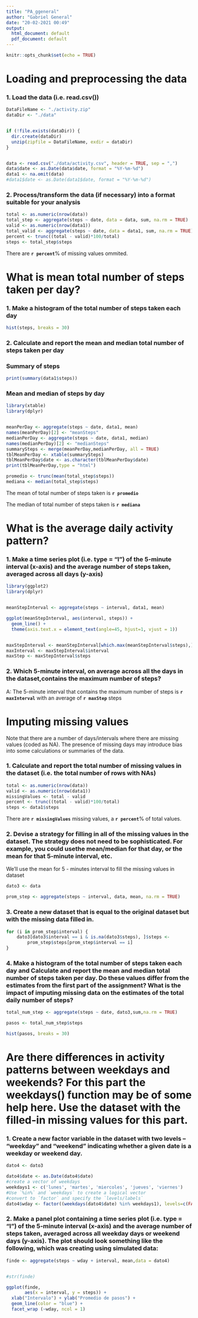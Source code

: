 ```yaml
---
title: "PA_ggeneral"
author: "Gabriel General"
date: "20-02-2021 00:49"
output:
  html_document: default
  pdf_document: default
---
```


```r
knitr::opts_chunk$set(echo = TRUE)
```

# Loading and preprocessing the data


### 1. Load the data (i.e. read.csv())

```r
DataFileName <- "./activity.zip"
dataDir <- "./data"


if (!file.exists(dataDir)) {
  dir.create(dataDir)
  unzip(zipfile = DataFileName, exdir = dataDir)
}


data <- read.csv("./data/activity.csv", header = TRUE, sep = ",")
data$date <- as.Date(data$date, format = "%Y-%m-%d")
data1 <- na.omit(data)
#data1$date <- as.Date(data1$date, format = "%Y-%m-%d")
```

### 2. Process/transform the data (if necessary) into a format suitable for your analysis

```r
total <- as.numeric(nrow(data))
total_step <- aggregate(steps ~ date, data = data, sum, na.rm = TRUE)
valid <- as.numeric(nrow(data1))
total_valid <- aggregate(steps ~ date, data = data1, sum, na.rm = TRUE)
percent <- trunc((total - valid)*100/total)
steps <- total_step$steps

```

There are **`r percent`**% of missing values ommited.

# What is mean total number of steps taken per day?

### 1. Make a histogram of the total number of steps taken each day
```r
hist(steps, breaks = 30)
```

### 2. Calculate and report the mean and median total number of steps taken per day

### Summary of steps
``` r
print(summary(data1$steps))

```


### Mean and median of steps by day
```r

library(xtable)
library(dplyr)


meanPerDay <- aggregate(steps ~ date, data1, mean)
names(meanPerDay)[2] <- "meanSteps"
medianPerDay <- aggregate(steps ~ date, data1, median)
names(medianPerDay)[2] <- "medianSteps"
summarySteps <- merge(meanPerDay,medianPerDay, all = TRUE)
tblMeanPerDay <- xtable(summarySteps)
tblMeanPerDay$date <- as.character(tblMeanPerDay$date)
print(tblMeanPerDay,type = "html")

```


```r
 
promedio <- trunc(mean(total_step$steps))
mediana <- median(total_step$steps)
```

The mean of total number of steps taken  is **`r promedio`**

The median of total number of steps taken is **`r mediana`**



# What is the average daily activity pattern?


### 1. Make a time series plot (i.e. type = "l") of the 5-minute interval (x-axis) and the average number of steps taken, averaged across all days (y-axis)

```r
library(ggplot2)
library(dplyr)


meanStepInterval <- aggregate(steps ~ interval, data1, mean)

ggplot(meanStepInterval, aes(interval, steps)) +
  geom_line() +
  theme(axis.text.x = element_text(angle=45, hjust=1, vjust = 1))


maxStepInterval <- meanStepInterval[which.max(meanStepInterval$steps),]
maxInterval <- maxStepInterval$interval
maxStep <- maxStepInterval$steps

```

### 2. Which 5-minute interval, on average across all the days in the dataset,contains the maximum number of steps?


A: The 5-minute interval that contains the maximum number of steps is **`r maxInterval`** with an average of **`r maxStep`** steps  

# Imputing missing values
Note that there are a number of days/intervals where there are missing values
(coded as NA). The presence of missing days may introduce bias into some
calculations or summaries of the data.


### 1. Calculate and report the total number of missing values in the dataset (i.e. the total number of rows with NAs)

```r
total <- as.numeric(nrow(data))
valid <- as.numeric(nrow(data1))
missingValues <- total - valid
percent <- trunc((total - valid)*100/total)
steps <- data1$steps

```
 There are **`r missingValues`** missing values, a **`r percent`**% of total values.


### 2. Devise a strategy for filling in all of the missing values in the dataset. The strategy does not need to be sophisticated. For example, you could usethe mean/median for that day, or the mean for that 5-minute interval, etc.


We'll use the mean for 5 - minutes interval to fill the missing values in dataset

```r

dato3 <- data

prom_step <- aggregate(steps ~ interval, data, mean, na.rm = TRUE)

```

### 3. Create a new dataset that is equal to the original dataset but with the missing data filled in.

```r

for (i in prom_step$interval) {
    dato3[dato3$interval == i & is.na(dato3$steps), ]$steps <- 
        prom_step$steps[prom_step$interval == i]
}

```

### 4. Make a histogram of the total number of steps taken each day and Calculate and report the mean and median total number of steps taken per day. Do these values differ from the estimates from the first part of the assignment? What is the impact of imputing missing data on the estimates of the total daily number of steps?


```r
total_num_step <- aggregate(steps ~ date, dato3,sum,na.rm = TRUE)

pasos <- total_num_step$steps

hist(pasos, breaks = 30)


```


# Are there differences in activity patterns between weekdays and weekends? For this part the weekdays() function may be of some help here. Use the dataset with the filled-in missing values for this part.

### 1. Create a new factor variable in the dataset with two levels – “weekday” and “weekend” indicating whether a given date is a weekday or weekend day.

```r

dato4 <- dato3

dato4$date <- as.Date(dato4$date)
#create a vector of weekdays
weekdays1 <- c('lunes', 'martes', 'miercoles', 'jueves', 'viernes')
#Use `%in%` and `weekdays` to create a logical vector
#convert to `factor` and specify the `levels/labels`
dato4$wday <- factor((weekdays(dato4$date) %in% weekdays1), levels=c(FALSE, TRUE),labels=c('weekend', 'weekday'))

```
         

### 2. Make a panel plot containing a time series plot (i.e. type = "l") of the 5-minute interval (x-axis) and the average number of steps taken, averaged across all weekday days or weekend days (y-axis). The plot should look something like the following, which was creating using simulated data:


```r


finde <- aggregate(steps ~ wday + interval, mean,data = dato4)


#str(finde)

ggplot(finde,
       aes(x = interval, y = steps)) +
  xlab("Intervalo") + ylab("Promedio de pasos") +
  geom_line(color = "blue") +
  facet_wrap (~wday, ncol = 1)




```


